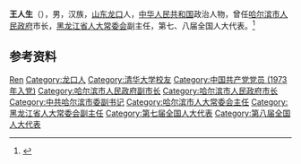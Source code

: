 '''王人生'''（{{bd|1937年|1月|2018年|10月6日|catIdx=Wang}}），男，汉族，[[山东|山东]][[龙口|龙口]]人，[[中华人民共和国|中华人民共和国]]政治人物，曾任[[哈尔滨市人民政府|哈尔滨市人民政府]]市长，[[黑龙江省人大常委会|黑龙江省人大常委会]]副主任，第七、八届全国人大代表。<ref>{{Cite book|title=中华人民共和国职官志|author=何虎生, 李耀东, 向常福主编|publisher=中国社会出版社|year=2003|isbn=9787800883934|location=北京|pages=}}</ref>

== 参考资料 ==
{{reflist}}

{{中国人物小作品}}
{{哈尔滨市市长}}

{{Authority control}}
{{DEFAULTSORT:Wang王}}
[[Category:王姓|Ren]]
[[Category:龙口人|Category:龙口人]]
[[Category:清华大学校友|Category:清华大学校友]]
[[Category:中国共产党党员_(1973年入党)|Category:中国共产党党员 (1973年入党)]]
[[Category:哈尔滨市人民政府副市长|Category:哈尔滨市人民政府副市长]]
[[Category:哈尔滨市人民政府市长|Category:哈尔滨市人民政府市长]]
[[Category:中共哈尔滨市委副书记|Category:中共哈尔滨市委副书记]]
[[Category:哈尔滨市人大常委会主任|Category:哈尔滨市人大常委会主任]]
[[Category:黑龙江省人大常委会副主任|Category:黑龙江省人大常委会副主任]]
[[Category:第七届全国人大代表|Category:第七届全国人大代表]]
[[Category:第八届全国人大代表|Category:第八届全国人大代表]]